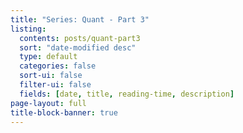 ```yaml
---
title: "Series: Quant - Part 3"
listing:
  contents: posts/quant-part3
  sort: "date-modified desc"
  type: default
  categories: false
  sort-ui: false
  filter-ui: false
  fields: [date, title, reading-time, description]
page-layout: full
title-block-banner: true
---
```


